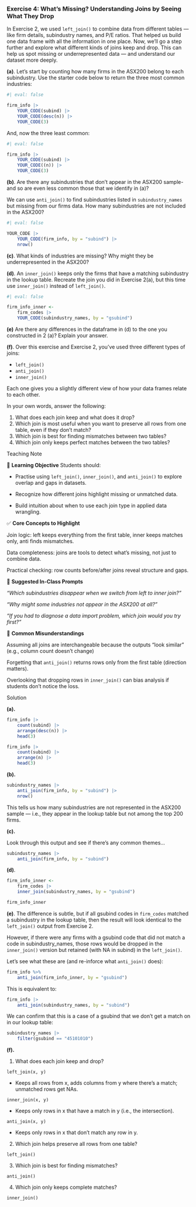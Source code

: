 <!-- question-type: inclass -->
### Exercise 4: What's Missing? Understanding Joins by Seeing What They Drop

In Exercise 2, we used `left_join()` to combine data from different tables — like firm details, subindustry names, and P/E ratios. That helped us build one data frame with all the information in one place. Now, we'll go a step further and explore what different kinds of joins keep and drop. This can help us spot missing or underrepresented data — and understand our dataset more deeply.

**(a)**.
Let's start by counting how many firms in the ASX200 belong to each subindustry. Use the starter code below to return the three most common industries: 

```r
#| eval: false

firm_info |> 
    YOUR_CODE(subind) |> 
    YOUR_CODE(desc(n)) |> 
    YOUR_CODE(3)
```

And, now the three least common:

```r
#| eval: false

firm_info |> 
    YOUR_CODE(subind) |> 
    YOUR_CODE((n)) |> 
    YOUR_CODE(3)
```

**(b)**. Are there any subindustries that don’t appear in the ASX200 sample-and so are even less common those that we identify in (a)?

We can use `anti_join()` to find subindustries listed in `subindustry_names` but missing from our firms data. How many subindustries are not included in the ASX200?

```r
#| eval: false

YOUR_CODE |> 
    YOUR_CODE(firm_info, by = "subind") |> 
    nrow()
```

**(c)**. What kinds of industries are missing? Why might they be underrepresented in the ASX200?

**(d)**. An `inner_join()` keeps only the firms that have a matching subindustry in the lookup table. Recreate the join you did in Exercise 2(a), but this time use `inner_join()` instead of `left_join()`.

```r
#| eval: false

firm_info_inner <- 
    firm_codes |>
    YOUR_CODE(subindustry_names, by = "gsubind")
```

**(e)** Are there any differences in the dataframe in (d) to the one you constructed in 2 (a)? Explain your answer.

**(f)**. Over this exercise and Exercise 2, you've used three different types of joins:

* `left_join()`
* `anti_join()`
* `inner_join()`

Each one gives you a slightly different view of how your data frames relate to each other.

In your own words, answer the following:

1. What does each join keep and what does it drop?
2. Which join is most useful when you want to preserve all rows from one table, even if they don’t match?
3. Which join is best for finding mismatches between two tables?
4. Which join only keeps perfect matches between the two tables?


<!-- BEGIN PROFILE:r-teaching-guide -->
::: {.content-visible when-profile="r-teaching-guide"}

::: {.teaching-block}

::: {.teaching-block-header}
Teaching Note
:::

::: {.teaching-block-body}

🎯 **Learning Objective** 
Students should:

- Practise using `left_join()`, `inner_join()`, and `anti_join()` to explore overlap and gaps in datasets.

- Recognize how different joins highlight missing or unmatched data.

- Build intuition about when to use each join type in applied data wrangling.

✅   **Core Concepts to Highlight**

Join logic: left keeps everything from the first table, inner keeps matches only, anti finds mismatches.

Data completeness: joins are tools to detect what’s missing, not just to combine data.

Practical checking: row counts before/after joins reveal structure and gaps.


💬 **Suggested In-Class Prompts** 

*“Which subindustries disappear when we switch from left to inner join?”*

*“Why might some industries not appear in the ASX200 at all?”*

*“If you had to diagnose a data import problem, which join would you try first?”*

📌 **Common Misunderstandings**

Assuming all joins are interchangeable because the outputs “look similar” (e.g., column count doesn't change)

Forgetting that `anti_join()` returns rows only from the first table (direction matters).

Overlooking that dropping rows in `inner_join()` can bias analysis if students don’t notice the loss.

:::

:::

:::
<!-- END PROFILE:r-teaching-guide -->

<!-- BEGIN PROFILE:r-solutions -->
::: {.content-visible when-profile="r-solutions" when-profile="r-teaching-guide"}

::: {.solution-block}

::: {.solution-block-header}
Solution
:::

::: {.solution-block-body}

**(a).**

```r
firm_info |> 
    count(subind) |> 
    arrange(desc(n)) |> 
    head(3)
```

```r
firm_info |> 
    count(subind) |> 
    arrange(n) |> 
    head(3)
```

**(b).** 

```r
subindustry_names |> 
    anti_join(firm_info, by = "subind") |> 
    nrow()
```

This tells us how many subindustries are not represented in the ASX200 sample — i.e., they appear in the lookup table but not among the top 200 firms.

**(c).**

Look through this output and see if there's any common themes...

```r
subindustry_names |> 
    anti_join(firm_info, by = "subind") 
```

**(d)**.

```r
firm_info_inner <- 
    firm_codes |>
    inner_join(subindustry_names, by = "gsubind")

firm_info_inner
```

**(e)**. 
The difference is subtle, but if all gsubind codes in `firm_codes` matched a subindustry in the lookup table, then the result will look identical to the `left_join()` output from Exercise 2.

However, if there were any firms with a gsubind code that did not match a code in subindustry_names, those rows would be dropped in the `inner_join()` version but retained (with NA in subind) in the `left_join()`.

Let's see what these are (and re-inforce what `anti_join()` does):

```r
firm_info %>%
    anti_join(firm_info_inner, by = "gsubind")
```

This is equivalent to:

```r
firm_info |> 
    anti_join(subindustry_names, by = "subind") 
```

We can confirm that this is a case of a gsubind that we don't get a match on in our lookup table:

```r
subindustry_names |>
    filter(gsubind == "45101010")
```

**(f).**

1. What does each join keep and drop?

`left_join(x, y)`

* Keeps all rows from x, adds columns from y where there's a match; unmatched rows get NAs.

`inner_join(x, y)`

* Keeps only rows in x that have a match in y (i.e., the intersection).

`anti_join(x, y)`

* Keeps only rows in x that don’t match any row in y.


2. Which join helps preserve all rows from one table?

`left_join()`


3. Which join is best for finding mismatches?

`anti_join()`


4. Which join only keeps complete matches?

`inner_join()`

:::

:::

:::
<!-- END PROFILE:r-solutions -->